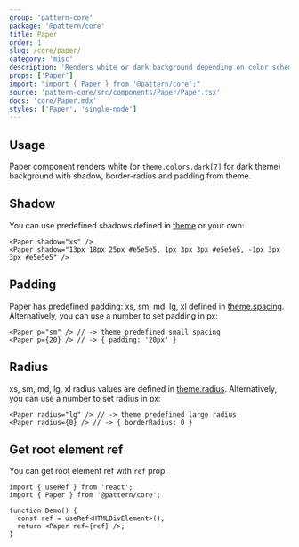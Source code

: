 ```yaml
---
group: 'pattern-core'
package: '@pattern/core'
title: Paper
order: 1
slug: /core/paper/
category: 'misc'
description: 'Renders white or dark background depending on color scheme'
props: ['Paper']
import: "import { Paper } from '@pattern/core';"
source: 'pattern-core/src/components/Paper/Paper.tsx'
docs: 'core/Paper.mdx'
styles: ['Paper', 'single-node']
---
```



## Usage

Paper component renders white (or `theme.colors.dark[7]` for dark theme)
background with shadow, border-radius and padding from theme.

<Demo data={PaperDemos.configurator} />

## Shadow

You can use predefined shadows defined in [theme](/theming/extend-theme/#spacing-radius-and-shadows) or your own:

```tsx
<Paper shadow="xs" />
<Paper shadow="13px 18px 25px #e5e5e5, 1px 3px 3px #e5e5e5, -1px 3px 3px #e5e5e5" />
```

## Padding

Paper has predefined padding: xs, sm, md, lg, xl defined in [theme.spacing](/theming/extend-theme/#spacing-radius-and-shadows).
Alternatively, you can use a number to set padding in px:

```tsx
<Paper p="sm" /> // -> theme predefined small spacing
<Paper p={20} /> // -> { padding: '20px' }
```

## Radius

xs, sm, md, lg, xl radius values are defined in [theme.radius](/theming/extend-theme/#spacing-radius-and-shadows).
Alternatively, you can use a number to set radius in px:

```tsx
<Paper radius="lg" /> // -> theme predefined large radius
<Paper radius={0} /> // -> { borderRadius: 0 }
```

## Get root element ref

You can get root element ref with `ref` prop:

```tsx
import { useRef } from 'react';
import { Paper } from '@pattern/core';

function Demo() {
  const ref = useRef<HTMLDivElement>();
  return <Paper ref={ref} />;
}
```
